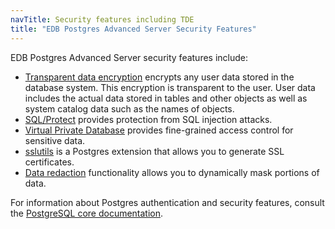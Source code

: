 ```yaml
---
navTitle: Security features including TDE
title: "EDB Postgres Advanced Server Security Features"
---
```


EDB Postgres Advanced Server security features include:

-   [Transparent data encryption](/tde/latest) encrypts any user data stored in the database system. This encryption is transparent to the user. User data includes the actual data stored in tables and other objects as well as system catalog data such as the names of objects.
-   [SQL/Protect](02_protecting_against_sql_injection_attacks/#protecting_against_sql_injection_attacks) provides protection from SQL injection attacks.
-   [Virtual Private Database](03_virtual_private_database/#virtual_private_database) provides fine-grained access control for sensitive data.
-   [sslutils](04_sslutils/#sslutils) is a Postgres extension that allows you to generate SSL certificates.
-   [Data redaction](05_data_redaction/#data_redaction) functionality allows you to dynamically mask portions of data.


For information about Postgres authentication and security features, consult the [PostgreSQL core documentation](https://www.postgresql.org/docs/).